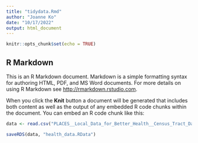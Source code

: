 ```yaml
---
title: "tidydata.Rmd"
author: "Joanne Ko"
date: "10/17/2022"
output: html_document
---
```


```r
knitr::opts_chunk$set(echo = TRUE)
```

## R Markdown

This is an R Markdown document. Markdown is a simple formatting syntax for authoring HTML, PDF, and MS Word documents. For more details on using R Markdown see <http://rmarkdown.rstudio.com>.

When you click the **Knit** button a document will be generated that includes both content as well as the output of any embedded R code chunks within the document. You can embed an R code chunk like this:

```r
data <- read.csv("PLACES__Local_Data_for_Better_Health__Census_Tract_Data_2021_release.csv")

saveRDS(data, "health_data.RData")

```


